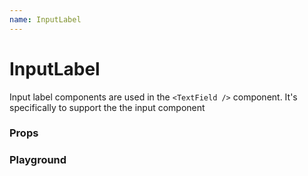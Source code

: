 ```yaml
---
name: InputLabel
---
```



# InputLabel

Input label components are used in the `<TextField />` component. It's specifically to support the the input component

### Props

<Props of={InputLabel} />

### Playground

<Playground>
  <InputLabel />
</Playground>
